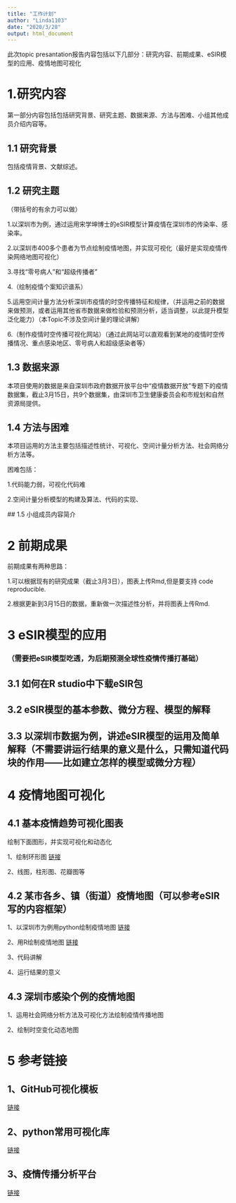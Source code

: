 ```yaml
---
title: "工作计划"
author: "Linda1103"
date: "2020/3/28"
output: html_document
---
```


  此次topic presantation报告内容包括以下几部分：研究内容、前期成果、eSIR模型的应用、疫情地图可视化
  
# 1.研究内容
 
  第一部分内容包括包括研究背景、研究主题、数据来源、方法与困难、小组其他成员介绍内容等。
    
##  1.1 研究背景
  
 包括疫情背景、文献综述。
    
## 1.2 研究主题
    
  （带括号的有余力可以做）
  
   1.以深圳市为例，通过运用宋学坤博士的eSIR模型计算疫情在深圳市的传染率、感染率。
   
   2.以深圳市400多个患者为节点绘制疫情地图，并实现可视化（最好是实现疫情传染网络地图可视化）
   
   3.寻找“零号病人”和“超级传播者”
   
   4.（绘制疫情个案知识谱系）
   
   5.运用空间计量方法分析深圳市疫情的时空传播特征和规律，（并运用之前的数据来做预测，或者运用其他省市数据来做检验和预测分析，适当调整，以此提升模型泛化能力）（本Topic不涉及空间计量的理论讲解）
   
   6.（制作疫情时空传播可视化网站）（通过此网站可以直观看到某地的疫情时空传播情况、重点感染地区、零号病人和超级感染者等）
       
## 1.3 数据来源
  
  本项目使用的数据是来自深圳市政府数据开放平台中“疫情数据开放”专题下的疫情数据集，截止3月15日，共9个数据集，由深圳市卫生健康委员会和市规划和自然资源局提供。
  
## 1.4 方法与困难
   
   本项目运用的方法主要包括描述性统计、可视化、空间计量分析方法、社会网络分析方法等。
  
   困难包括：
   
   1.代码能力弱，可视化代码难
  
   2.空间计量分析模型的构建及算法、代码的实现、
      
       
  ## 1.5 小组成员内容简介

# 2 前期成果

  前期成果有两种思路：
  
  1.可以根据现有的研究成果（截止3月3日），图表上传Rmd,但是要支持 code reproducible.
  
  2.根据更新到3月15日的数据，重新做一次描述性分析，并将图表上传Rmd.
  
# 3 eSIR模型的应用

### （需要把eSIR模型吃透，为后期预测全球性疫情传播打基础）

## 3.1 如何在R studio中下载eSIR包
   
## 3.2 eSIR模型的基本参数、微分方程、模型的解释
   
## 3.3 以深圳市数据为例，讲述eSIR模型的运用及简单解释（不需要讲运行结果的意义是什么，只需知道代码块的作用——比如建立怎样的模型或微分方程）

# 4 疫情地图可视化
  
## 4.1 基本疫情趋势可视化图表
    
   绘制下面图形，并实现可视化和动态化
    
   1、绘制环形图 [链接](https://blog.csdn.net/u014805893/article/details/70184172)
   
   2、线图，柱形图、花瓣图等
   
## 4.2 某市各乡、镇（街道）疫情地图（可以参考eSIR写的内容框架）
   
   1、以深圳市为例用python绘制疫情地图 [链接](https://blog.csdn.net/Androilly/article/details/104423107)
   
   2、用R绘制疫情地图 [链接](https://zhuanlan.zhihu.com/p/104584424?utm_source=wechat_timeline)
   
   3、代码讲解
   
   4、运行结果的意义

     
  
## 4.3 深圳市感染个例的疫情地图
  
   1、运用社会网络分析方法及可视化方法绘制疫情传播地图
   
   2、绘制时空变化动态地图
    
 
# 5 参考链接
        
## 1、GitHub可视化模板
  
[链接](https://github.com/statds/topic-presentation-tomkennon/blob/master/Introduction%20to%20Geospatial%20Visualizations.Rmd)

## 2、python常用可视化库
[链接](https://blog.csdn.net/chyuanrufeng/article/details/102960731?ops_request_misc=%257B%2522request%255Fid%2522%253A%2522158527281819726869050524%2522%252C%2522scm%2522%253A%252220140713.130056874..%2522%257D&request_id=158527281819726869050524&biz_id=0&utm_source=distribute.pc_search_result.none-task)

## 3、疫情传播分析平台
[链接](https://blog.csdn.net/dQCFKyQDXYm3F8rB0/article/details/104285546)

